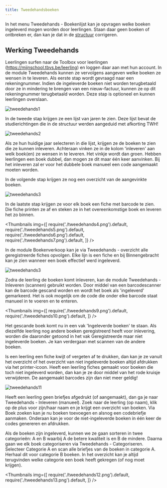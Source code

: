 ```yaml
---
title: Tweedehandsboeken
---
```

In het menu Tweedehands - Boekenlijst kan je opvragen welke boeken ingeleverd mogen worden door leerlingen. Staan daar geen boeken of ontbreken er, dan kan je dat in de [structuur](/boekenverkoop/structuur) corrigeren. 

## Werking Tweedehands

Leerlingen surfen naar de Toolbox voor leerlingen (https://mijnschool.tbvs.be/leerling) en loggen daar aan met hun account. In de module Tweedehands kunnen ze vervolgens aangeven welke boeken ze wensen in te leveren. Als eerste stap wordt gevraagd naar een rekeningnummer. Indien de ingeleverde boeken niet worden terugbetaald door ze in mindering te brengen van een nieuw-factuur,  kunnen ze op dit rekeningnummer terugbetaald worden. Deze stap is optioneel en kunnen leerlingen overslaan.

![tweedehands1](./tweedehands1.png)

In de tweede stap krijgen ze een lijst van jaren te zien. Deze lijst bevat de studierichtingen die in de structuur werden aangeduid met afkorting TWH!

![tweedehands2](./tweedehands2.png)

Als ze hun huidige jaar selecteren in die lijst, krijgen ze de boeken te zien die ze kunnen inleveren. Achteraan vinken ze in de kolom 'inleveren' aan welk boek(en) ze wensen in te leveren. Het vinkje wordt dan groen.
Hebben leerlingen een boek dubbel, dan mogen ze dit maar één keer aanvinken. Bij het inleveren zal er voor het dubbele boek manueel een code aangemaakt moeten worden.

In de volgende stap krijgen ze nog een overzicht van de aangevinkte boeken.

![tweedehands3](./tweedehands3.png)

In de laatste stap krijgen ze voor elk boek een fiche met barcode te zien. Die fiche printen ze af en steken ze in het overeenkomstige boek en leveren het zo binnen.

<Thumbnails img={[
    require('./tweedehands4.png').default, 
    require('./tweedehands5.png').default, 
    require('./tweedehands6.png').default, 
    require('./tweedehands7.png').default, 
]} />

In de module Boekenverkoop kan je via Tweedehands - overzicht alle geregistreerde fiches opvolgen. Elke lijn is een fiche en bij Binnengebracht kan je zien wanneer een boek effectief werd ingeleverd.

![tweedehands3](./tweedehands8.png)

Zodra de leerling de boeken komt inleveren, kan de module Tweedehands - Inleveren (scannen) gebruikt worden. Door middel van een barcodescanner kan de barcode gescand worden en wordt het boek als 'ingeleverd' gemarkeerd. Het is ook mogelijk om de code die onder elke barcode staat manueel in te voeren en te enteren.

<Thumbnails img={[
    require('./tweedehands9.png').default, 
    require('./tweedehands10.png').default, 
]} />

Het gescande boek komt nu in een vak 'Ingeleverde boeken' te staan. Als diezelfde leerling nog andere boeken geregistreerd heeft voor inlevering, worden die daaronder getoond in het vak Geregistreerde maar niet ingeleverde boeken. Je kan verdergaan met scannen van de andere boeken.

Is een leerling een fiche kwijt of vergeten af te drukken, dan kan je ze vanuit het overzicht of het overzicht van niet ingeleverde boeken altijd afdrukken via het printer-icoon. Heeft een leerling fiches gemaakt voor boeken die toch niet ingeleverd worden, dan kan je ze door middel van het rode kruisje verwijderen. De aangemaakt barcodes zijn dan niet meer geldig!

![tweedehands11](./tweedehands11.png)

Heeft een leerling geen briefjes afgedrukt (of aangemaakt), dan ga je naar Tweedehands - Inleveren (manueel). Zoek naar de leerling (op naam), klik op de plus voor zijn/haar naam en je krijgt een overzicht van boeken. Via Boek zoeken kan je nu boeken toevoegen en alsnog een codebriefje aanmaken. Onderaan kan je voor de niet-ingeleverde boeken in één keer de codes genereren en afdrukken.

Als de boeken zijn ingeleverd, kunnen we ze gaan sorteren in twee categorieën: A en B waarbij A de betere kwaliteit is en B de mindere. Daarna gaan we elk boek categoriseren via Tweedehands - Categoriseren. Selecteer Categorie A en scan alle briefjes van de boeken in categorie A. Herhaal dit voor categorie B boeken. In het overzicht kan je altijd terugvinden welke categorie een boek heeft gekregen (of nog moet krijgen).

<Thumbnails img={[
    require('./tweedehands12.png').default, 
    require('./tweedehands13.png').default, 
]} />